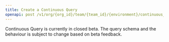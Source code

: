 ```yaml
---
title: Create a Continuous Query
openapi: post /v1/org/{org_id}/team/{team_id}/{environment}/continuous_query
---
```



<OrgManagementAPI />

<Warning>
Continuous Query is currently in closed beta.
The query schema and the behaviour is subject to change based on beta feedback.
</Warning>

